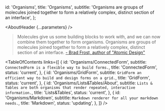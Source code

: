 

  id: 'Organisms',
  title: 'Organisms',
  subtitle:
    'Organisms are groups of molecules joined together to form a relatively complex, distinct section of an interface',
};

<Meta title="Organisms/About" />

<AboutHeader {...parameters} />

> Molecules give us some building blocks to work with, and we can now combine them together to form organisms.
> Organisms are groups of molecules joined together to form a relatively complex, distinct section of an interface.
> [- Brad Frost, author of "Atomic Design"](https://bradfrost.com/blog/post/atomic-web-design/#organisms)

<TableOfContents
  links={[
    {
      id: 'Organisms/ConnectedForm',
      subtitle: `ConnectedForm is a flexible way to build forms.`,
      title: 'ConnectedForm',
      status: 'current',
    },
    {
      id: 'Organisms/GridForm',
      subtitle: `GridForm an efficient way to build and design forms on a grid.`,
      title: 'GridForm',
      status: 'current',
    },
    {
      id: 'Organisms/Lists&Tables/About',
      subtitle: `Lists & Tables are both organisms that render repeated, interactive information.`,
      title: 'Lists&Tables',
      status: 'current',
    },
    {
      id: 'Organisms/Markdown',
      subtitle: `Markdown renderer for all your markdown needs.`,
      title: 'Markdown',
      status: 'updating',
    },
  ]}
/>
